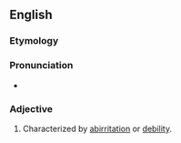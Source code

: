 ==English==

===Etymology===
{{suffix|abirritate|ive|lang=en}}

===Pronunciation===
* {{a|US}} {{IPA|/ˌæb.ɪɹ.ɪˈteɪ.tɪv/|lang=en}}

===Adjective===
{{en-adj}}

# {{lb|en|medicine}} Characterized by [[abirritation]] or [[debility]].